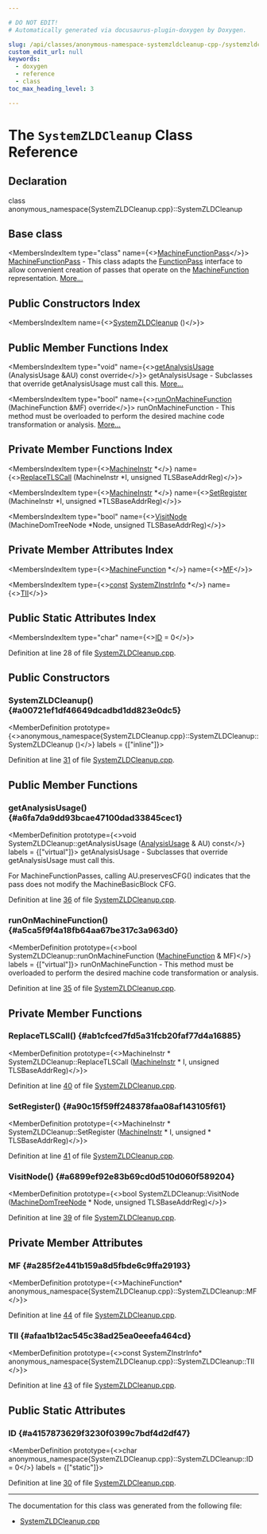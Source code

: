 ```yaml
---

# DO NOT EDIT!
# Automatically generated via docusaurus-plugin-doxygen by Doxygen.

slug: /api/classes/anonymous-namespace-systemzldcleanup-cpp-/systemzldcleanup
custom_edit_url: null
keywords:
  - doxygen
  - reference
  - class
toc_max_heading_level: 3

---
```





# The `SystemZLDCleanup` Class Reference

<DoxygenPage pluginConfig={pluginConfig}>



## Declaration

<CodeBlock>class anonymous_namespace{SystemZLDCleanup.cpp}::SystemZLDCleanup</CodeBlock>

## Base class

<MembersIndex>

<MembersIndexItem
  type="class"
  name={<><a href="/docs/api/classes/llvm/machinefunctionpass">MachineFunctionPass</a></>}>
<a href="/docs/api/classes/llvm/machinefunctionpass">MachineFunctionPass</a> - This class adapts the <a href="/docs/api/classes/llvm/functionpass">FunctionPass</a> interface to allow convenient creation of passes that operate on the <a href="/docs/api/classes/llvm/machinefunction">MachineFunction</a> representation. <a href="/docs/api/classes/llvm/machinefunctionpass/#details">More...</a>
</MembersIndexItem>

</MembersIndex>

## Public Constructors Index

<MembersIndex>

<MembersIndexItem
  name={<><a href="#a00721ef1df46649dcadbd1dd823e0dc5">SystemZLDCleanup</a> ()</>}>
</MembersIndexItem>

</MembersIndex>

## Public Member Functions Index

<MembersIndex>

<MembersIndexItem
  type="void"
  name={<><a href="#a6fa7da9dd93bcae47100dad33845cec1">getAnalysisUsage</a> (AnalysisUsage &amp;AU) const override</>}>
getAnalysisUsage - Subclasses that override getAnalysisUsage must call this. <a href="#a6fa7da9dd93bcae47100dad33845cec1">More...</a>
</MembersIndexItem>

<MembersIndexItem
  type="bool"
  name={<><a href="#a5ca5f9f4a18fb64aa67be317c3a963d0">runOnMachineFunction</a> (MachineFunction &amp;MF) override</>}>
runOnMachineFunction - This method must be overloaded to perform the desired machine code transformation or analysis. <a href="#a5ca5f9f4a18fb64aa67be317c3a963d0">More...</a>
</MembersIndexItem>

</MembersIndex>

## Private Member Functions Index

<MembersIndex>

<MembersIndexItem
  type={<><a href="/docs/api/classes/llvm/machineinstr">MachineInstr</a> &#42;</>}
  name={<><a href="#ab1cfced7fd5a31fcb20faf77d4a16885">ReplaceTLSCall</a> (MachineInstr &#42;I, unsigned TLSBaseAddrReg)</>}>
</MembersIndexItem>

<MembersIndexItem
  type={<><a href="/docs/api/classes/llvm/machineinstr">MachineInstr</a> &#42;</>}
  name={<><a href="#a90c15f59ff248378faa08af143105f61">SetRegister</a> (MachineInstr &#42;I, unsigned &#42;TLSBaseAddrReg)</>}>
</MembersIndexItem>

<MembersIndexItem
  type="bool"
  name={<><a href="#a6899ef92e83b69cd0d510d060f589204">VisitNode</a> (MachineDomTreeNode &#42;Node, unsigned TLSBaseAddrReg)</>}>
</MembersIndexItem>

</MembersIndex>

## Private Member Attributes Index

<MembersIndex>

<MembersIndexItem
  type={<><a href="/docs/api/classes/llvm/machinefunction">MachineFunction</a> &#42;</>}
  name={<><a href="#a285f2e441b159a8d5fbde6c9ffa29193">MF</a></>}>
</MembersIndexItem>

<MembersIndexItem
  type={<><a href="/docs/api/files/lib/lib/target/lib/target/aarch64/aarch64promoteconstant-cpp/#a90f8350fecae261c25be85d38b451bff">const</a> <a href="/docs/api/classes/llvm/systemzinstrinfo">SystemZInstrInfo</a> &#42;</>}
  name={<><a href="#afaa1b12ac545c38ad25ea0eeefa464cd">TII</a></>}>
</MembersIndexItem>

</MembersIndex>

## Public Static Attributes Index

<MembersIndex>

<MembersIndexItem
  type="char"
  name={<><a href="#a4157873629f3230f0399c7bdf4d2df47">ID</a> = 0</>}>
</MembersIndexItem>

</MembersIndex>


Definition at line 28 of file <a href="/docs/api/files/lib/lib/target/lib/target/systemz/systemzldcleanup-cpp">SystemZLDCleanup.cpp</a>.

<SectionDefinition>

## Public Constructors

### SystemZLDCleanup() {#a00721ef1df46649dcadbd1dd823e0dc5}

<MemberDefinition
  prototype={<>anonymous&#95;namespace&#123;SystemZLDCleanup.cpp&#125;::SystemZLDCleanup::SystemZLDCleanup ()</>}
  labels = {["inline"]}>

Definition at line <a href="/docs/api/files/lib/lib/target/lib/target/systemz/systemzldcleanup-cpp/#l00031">31</a> of file <a href="/docs/api/files/lib/lib/target/lib/target/systemz/systemzldcleanup-cpp">SystemZLDCleanup.cpp</a>.
</MemberDefinition>

</SectionDefinition>

<SectionDefinition>

## Public Member Functions

### getAnalysisUsage() {#a6fa7da9dd93bcae47100dad33845cec1}

<MemberDefinition
  prototype={<>void SystemZLDCleanup::getAnalysisUsage (<a href="/docs/api/classes/llvm/analysisusage">AnalysisUsage</a> &amp; AU) const</>}
  labels = {["virtual"]}>
getAnalysisUsage - Subclasses that override getAnalysisUsage must call this.

For MachineFunctionPasses, calling AU.preservesCFG() indicates that the pass does not modify the MachineBasicBlock CFG.

Definition at line <a href="/docs/api/files/lib/lib/target/lib/target/systemz/systemzldcleanup-cpp/#l00036">36</a> of file <a href="/docs/api/files/lib/lib/target/lib/target/systemz/systemzldcleanup-cpp">SystemZLDCleanup.cpp</a>.
</MemberDefinition>

### runOnMachineFunction() {#a5ca5f9f4a18fb64aa67be317c3a963d0}

<MemberDefinition
  prototype={<>bool SystemZLDCleanup::runOnMachineFunction (<a href="/docs/api/classes/llvm/machinefunction">MachineFunction</a> &amp; MF)</>}
  labels = {["virtual"]}>
runOnMachineFunction - This method must be overloaded to perform the desired machine code transformation or analysis.

Definition at line <a href="/docs/api/files/lib/lib/target/lib/target/systemz/systemzldcleanup-cpp/#l00035">35</a> of file <a href="/docs/api/files/lib/lib/target/lib/target/systemz/systemzldcleanup-cpp">SystemZLDCleanup.cpp</a>.
</MemberDefinition>

</SectionDefinition>

<SectionDefinition>

## Private Member Functions

### ReplaceTLSCall() {#ab1cfced7fd5a31fcb20faf77d4a16885}

<MemberDefinition
  prototype={<>MachineInstr &#42; SystemZLDCleanup::ReplaceTLSCall (<a href="/docs/api/classes/llvm/machineinstr">MachineInstr</a> &#42; I, unsigned TLSBaseAddrReg)</>}>

Definition at line <a href="/docs/api/files/lib/lib/target/lib/target/systemz/systemzldcleanup-cpp/#l00040">40</a> of file <a href="/docs/api/files/lib/lib/target/lib/target/systemz/systemzldcleanup-cpp">SystemZLDCleanup.cpp</a>.
</MemberDefinition>

### SetRegister() {#a90c15f59ff248378faa08af143105f61}

<MemberDefinition
  prototype={<>MachineInstr &#42; SystemZLDCleanup::SetRegister (<a href="/docs/api/classes/llvm/machineinstr">MachineInstr</a> &#42; I, unsigned &#42; TLSBaseAddrReg)</>}>

Definition at line <a href="/docs/api/files/lib/lib/target/lib/target/systemz/systemzldcleanup-cpp/#l00041">41</a> of file <a href="/docs/api/files/lib/lib/target/lib/target/systemz/systemzldcleanup-cpp">SystemZLDCleanup.cpp</a>.
</MemberDefinition>

### VisitNode() {#a6899ef92e83b69cd0d510d060f589204}

<MemberDefinition
  prototype={<>bool SystemZLDCleanup::VisitNode (<a href="/docs/api/namespaces/llvm/#a94b65b831ad8756f7d3a029a1e599f75">MachineDomTreeNode</a> &#42; Node, unsigned TLSBaseAddrReg)</>}>

Definition at line <a href="/docs/api/files/lib/lib/target/lib/target/systemz/systemzldcleanup-cpp/#l00039">39</a> of file <a href="/docs/api/files/lib/lib/target/lib/target/systemz/systemzldcleanup-cpp">SystemZLDCleanup.cpp</a>.
</MemberDefinition>

</SectionDefinition>

<SectionDefinition>

## Private Member Attributes

### MF {#a285f2e441b159a8d5fbde6c9ffa29193}

<MemberDefinition
  prototype={<>MachineFunction&#42; anonymous&#95;namespace&#123;SystemZLDCleanup.cpp&#125;::SystemZLDCleanup::MF</>}>

Definition at line <a href="/docs/api/files/lib/lib/target/lib/target/systemz/systemzldcleanup-cpp/#l00044">44</a> of file <a href="/docs/api/files/lib/lib/target/lib/target/systemz/systemzldcleanup-cpp">SystemZLDCleanup.cpp</a>.
</MemberDefinition>

### TII {#afaa1b12ac545c38ad25ea0eeefa464cd}

<MemberDefinition
  prototype={<>const SystemZInstrInfo&#42; anonymous&#95;namespace&#123;SystemZLDCleanup.cpp&#125;::SystemZLDCleanup::TII</>}>

Definition at line <a href="/docs/api/files/lib/lib/target/lib/target/systemz/systemzldcleanup-cpp/#l00043">43</a> of file <a href="/docs/api/files/lib/lib/target/lib/target/systemz/systemzldcleanup-cpp">SystemZLDCleanup.cpp</a>.
</MemberDefinition>

</SectionDefinition>

<SectionDefinition>

## Public Static Attributes

### ID {#a4157873629f3230f0399c7bdf4d2df47}

<MemberDefinition
  prototype={<>char anonymous&#95;namespace&#123;SystemZLDCleanup.cpp&#125;::SystemZLDCleanup::ID = 0</>}
  labels = {["static"]}>

Definition at line <a href="/docs/api/files/lib/lib/target/lib/target/systemz/systemzldcleanup-cpp/#l00030">30</a> of file <a href="/docs/api/files/lib/lib/target/lib/target/systemz/systemzldcleanup-cpp">SystemZLDCleanup.cpp</a>.
</MemberDefinition>

</SectionDefinition>

<hr/>

The documentation for this class was generated from the following file:

<ul>
<li><a href="/docs/api/files/lib/lib/target/lib/target/systemz/systemzldcleanup-cpp">SystemZLDCleanup.cpp</a></li>
</ul>

</DoxygenPage>
